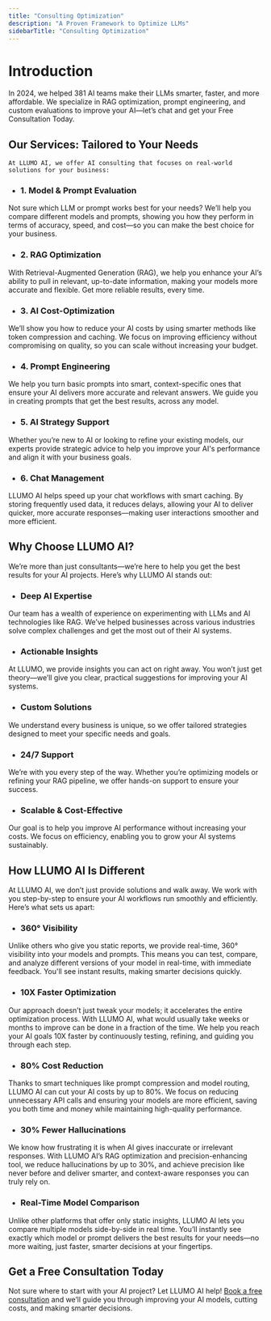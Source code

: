 ```yaml
---
title: "Consulting Optimization"
description: "A Proven Framework to Optimize LLMs"
sidebarTitle: "Consulting Optimization"
---
```


# Introduction

In 2024, we helped 381 AI teams make their LLMs smarter, faster, and more affordable. We specialize in RAG optimization, prompt engineering, and custom evaluations to improve your AI—let’s chat and get your Free Consultation Today.

## Our Services: Tailored to Your Needs

    At LLUMO AI, we offer AI consulting that focuses on real-world solutions for your business:

-   ### 1. Model & Prompt Evaluation
Not sure which LLM or prompt works best for your needs? We’ll help you compare different models and prompts, showing you how they perform in terms of accuracy, speed, and cost—so you can make the best choice for your business.

-   ### 2. RAG Optimization 
With Retrieval-Augmented Generation (RAG), we help you enhance your AI’s ability to pull in relevant, up-to-date information, making your models more accurate and flexible. Get more reliable results, every time.

-   ### 3. AI Cost-Optimization
We’ll show you how to reduce your AI costs by using smarter methods like token compression and caching. We focus on improving efficiency without compromising on quality, so you can scale without increasing your budget.

-   ### 4. Prompt Engineering
We help you turn basic prompts into smart, context-specific ones that ensure your AI delivers more accurate and relevant answers. We guide you in creating prompts that get the best results, across any model.

-   ### 5. AI Strategy Support
Whether you’re new to AI or looking to refine your existing models, our experts provide strategic advice to help you improve your AI's performance and align it with your business goals.

-   ### 6. Chat Management
LLUMO AI helps speed up your chat workflows with smart caching. By storing frequently used data, it reduces delays, allowing your AI to deliver quicker, more accurate responses—making user interactions smoother and more efficient.

## Why Choose LLUMO AI?

We’re more than just consultants—we’re here to help you get the best results for your AI projects. Here’s why LLUMO AI stands out:

- ### Deep AI Expertise 
Our team has a wealth of experience on experimenting with LLMs and AI technologies like RAG. We’ve helped businesses across various industries solve complex challenges and get the most out of their AI systems.

-   ### Actionable Insights
At LLUMO, we provide insights you can act on right away. You won’t just get theory—we’ll give you clear, practical suggestions for improving your AI systems.

-   ### Custom Solutions
We understand every business is unique, so we offer tailored strategies designed to meet your specific needs and goals.

-   ### 24/7 Support
We’re with you every step of the way. Whether you’re optimizing models or refining your RAG pipeline, we offer hands-on support to ensure your success.

-   ### Scalable & Cost-Effective
Our goal is to help you improve AI performance without increasing your costs. We focus on efficiency, enabling you to grow your AI systems sustainably.

## How LLUMO AI Is Different

 At LLUMO AI, we don’t just provide solutions and walk away. We work with you step-by-step to ensure your AI workflows run smoothly and efficiently. Here’s what sets us apart:

-   ### 360° Visibility
Unlike others who give you static reports, we provide real-time, 360° visibility into your models and prompts. This means you can test, compare, and analyze different versions of your model in real-time, with immediate feedback. You'll see instant results, making smarter decisions quickly.

-   ### 10X Faster Optimization
Our approach doesn’t just tweak your models; it accelerates the entire optimization process. With LLUMO AI, what would usually take weeks or months to improve can be done in a fraction of the time. We help you reach your AI goals 10X faster by continuously testing, refining, and guiding you through each step.

-   ### 80% Cost Reduction
 Thanks to smart techniques like prompt compression and model routing, LLUMO AI can cut your AI costs by up to 80%. We focus on reducing unnecessary API calls and ensuring your models are more efficient, saving you both time and money while maintaining high-quality performance.

-   ### 30% Fewer Hallucinations
We know how frustrating it is when AI gives inaccurate or irrelevant responses. With LLUMO AI’s RAG optimization and precision-enhancing tool, we reduce hallucinations by up to 30%, and achieve precision like never before and deliver smarter, and context-aware responses you can truly rely on.

-   ### Real-Time Model Comparison
Unlike other platforms that offer only static insights, LLUMO AI lets you compare multiple models side-by-side in real time. You’ll instantly see exactly which model or prompt delivers the  best results for your needs—no more waiting, just faster, smarter decisions at your fingertips.

## Get a Free Consultation Today

<Note>
Not sure where to start with your AI project? Let LLUMO AI help! <a target="_blank" href="https://www.llumo.ai/book-demo">Book a free consultation</a> and we’ll guide you through improving your AI models, cutting costs, and making smarter decisions.

</Note>


